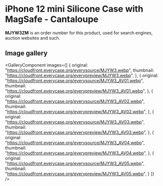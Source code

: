 
# iPhone 12 mini Silicone Case with MagSafe - Cantaloupe

<Callout type='info' emoji='👉🏻'>**MJYW3ZM** is an order number for this product, used for search engines, auction websites and such.</Callout>

## Image gallery

<GalleryComponent
    images={[
      {
        original: "https://cloudfront.everycase.org/everysource/MJYW3.webp",
        thumbnail: "https://cloudfront.everycase.org/everypreview/MJYW3.webp",
      },
      {
        original: "https://cloudfront.everycase.org/everysource/MJYW3_AV01.webp",
        thumbnail: "https://cloudfront.everycase.org/everypreview/MJYW3_AV01.webp",
      },
      {
        original: "https://cloudfront.everycase.org/everysource/MJYW3_AV02.webp",
        thumbnail: "https://cloudfront.everycase.org/everypreview/MJYW3_AV02.webp",
      },
      {
        original: "https://cloudfront.everycase.org/everysource/MJYW3_AV03.webp",
        thumbnail: "https://cloudfront.everycase.org/everypreview/MJYW3_AV03.webp",
      },
      {
        original: "https://cloudfront.everycase.org/everysource/MJYW3_AV04.webp",
        thumbnail: "https://cloudfront.everycase.org/everypreview/MJYW3_AV04.webp",
      },
      {
        original: "https://cloudfront.everycase.org/everysource/MJYW3_AV05.webp",
        thumbnail: "https://cloudfront.everycase.org/everypreview/MJYW3_AV05.webp",
      }
    ]}
  />
